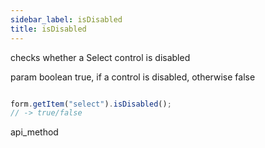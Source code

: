 ```yaml
---
sidebar_label: isDisabled
title: isDisabled
---
```



          


<Short>
 checks whether a Select control is disabled


</Short>



param   boolean     true, if a control is disabled, otherwise false


~~~js

form.getItem("select").isDisabled(); 
// -> true/false

~~~
 api_method

<Descr>





</Descr>

